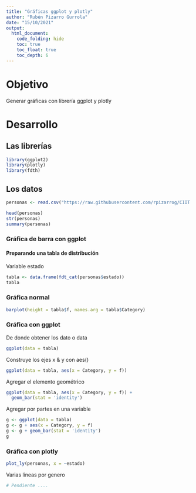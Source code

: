 ---
title: "Gráficas ggplot y plotly"
author: "Rubén Pizarro Gurrola"
date: "15/10/2021"
output: 
  html_document:
    code_folding: hide
    toc: true
    toc_float: true
    toc_depth: 6
---

# Objetivo

Generar gráficas con librería ggplot y plotly

# Desarrollo

## Las librerías
```{r message=FALSE, warning=FALSE}
library(ggplot2)
library(plotly)
library(fdth)
```

## Los datos
```{r}
personas <- read.csv("https://raw.githubusercontent.com/rpizarrog/CIIT.-Diplomado-en-Ciencia-de-los-Datos-e-IoT/main/M%C3%B3dulo%20I/datos/datos.personas.csv", encoding = "1859-1", stringsAsFactors =TRUE)

head(personas)
str(personas)
summary(personas)
```

### Gráfica de barra con ggplot


#### Preparando una tabla de distribución 

Variable estado
```{r}
tabla <- data.frame(fdt_cat(personas$estado))
tabla
```


### Gráfica normal 
```{r}
barplot(height = tabla$f, names.arg = tabla$Category)
```


### Gráfica con ggplot

De donde obtener los dato o data
```{r}

ggplot(data = tabla)
```


Construye los ejes x & y con aes()
```{r}
ggplot(data = tabla, aes(x = Category, y = f))
```

Agregar el elemento geométrico
```{r}
ggplot(data = tabla, aes(x = Category, y = f)) +
  geom_bar(stat = 'identity')
```


Agregar por partes en una variable
```{r}
g <- ggplot(data = tabla)
g <- g + aes(x = Category, y = f)
g <- g + geom_bar(stat = 'identity')
g
```


### Gráfica con plotly


```{r message=FALSE, warning=FALSE}
plot_ly(personas, x = ~estado)
```


Varias lineas por genero
```{r}
# Pendiente ....   
```

